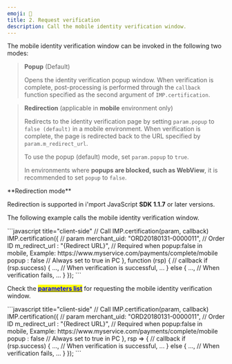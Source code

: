 ```yaml
---
emoji: 🥏
title: 2. Request verification
description: Call the mobile identity verification window.
---
```





The mobile identity verification window can be invoked in the following two modes:

> **Popup** (Default)
>
> Opens the identity verification popup window. When verification is complete, post-processing is performed through the `callback` function specified as the second argument of `IMP.certification`.

> **Redirection** (applicable in **mobile** environment only)
>
> Redirects to the identity verification page by setting `param.popup` to `false (default)` in a mobile environment. When verification is complete, the page is redirected back to the URL specified by `param.m_redirect_url`.
>
> To use the popup (default) mode, set `param.popup` to `true`.
>
> In environments where **popups are blocked, such as WebView**, it is recommended to set `popup` to `false`.

<Hint style="warning">
**Redirection mode**

Redirection is supported in i'mport JavaScript **SDK 1.1.7** or later versions.

</Hint>

The following example calls the mobile identity verification window.

<Tabs>
<Tab title="JavaScript">
```javascript title="client-side"
  // Call IMP.certification(param, callback)
  IMP.certification({ // param
    merchant_uid: "ORD20180131-0000011", // Order ID
    m_redirect_url : "{Redirect URL}", // Required when popup:false in mobile, Example: https://www.myservice.com/payments/complete/mobile
    popup : false // Always set to true in PC
  }, function (rsp) { // callback
    if (rsp.success) {
      ...,
      // When verification is successful,
      ...
    } else {
      ...,
      // When verification fails,
      ...
    }
  });
```


Check the [<mark style="color:blue;">**parameters list**</mark>](../../sdk/javascript-sdk/identity-verification-request-parameters.md) for requesting the mobile identity verification window.

</Tab>

<Tab title="JS ES Next">
```javascript title="client-side"
  // Call IMP.certification(param, callback)
  IMP.certification({ // param
    merchant_uid: "ORD20180131-0000011", // Order ID
    m_redirect_url : "{Redirect URL}", // Required when popup:false in mobile, Example: https://www.myservice.com/payments/complete/mobile
    popup : false // Always set to true in PC
  }, rsp => { // callback
    if (rsp.success) {
      ...,
      // When verification is successful,
      ...
    } else {
      ...,
      // When verification fails,
      ...
    }
  });
```


</Tab>
</Tabs>

